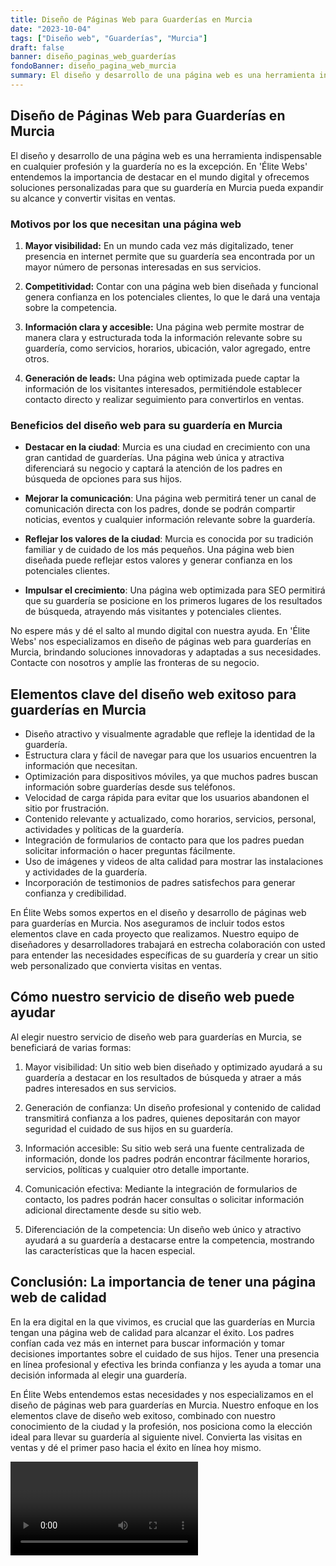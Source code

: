 ```yaml
---
title: Diseño de Páginas Web para Guarderías en Murcia
date: "2023-10-04"
tags: ["Diseño web", "Guarderías", "Murcia"]
draft: false
banner: diseño_paginas_web_guarderías
fondoBanner: diseño_pagina_web_murcia
summary: El diseño y desarrollo de una página web es una herramienta indispensable en cualquier profesión y la guardería no es la excepción. En 'Élite Webs' entendemos la importancia de destacar en el mundo digital y ofrecemos soluciones personalizadas para que su guardería en Murcia pueda expandir su alcance y convertir visitas en ventas.
---
```



## Diseño de Páginas Web para Guarderías en Murcia

El diseño y desarrollo de una página web es una herramienta indispensable en cualquier profesión y la guardería no es la excepción. En 'Élite Webs' entendemos la importancia de destacar en el mundo digital y ofrecemos soluciones personalizadas para que su guardería en Murcia pueda expandir su alcance y convertir visitas en ventas.

### Motivos por los que necesitan una página web

1. **Mayor visibilidad:** En un mundo cada vez más digitalizado, tener presencia en internet permite que su guardería sea encontrada por un mayor número de personas interesadas en sus servicios.

2. **Competitividad:** Contar con una página web bien diseñada y funcional genera confianza en los potenciales clientes, lo que le dará una ventaja sobre la competencia.

3. **Información clara y accesible:** Una página web permite mostrar de manera clara y estructurada toda la información relevante sobre su guardería, como servicios, horarios, ubicación, valor agregado, entre otros.

4. **Generación de leads:** Una página web optimizada puede captar la información de los visitantes interesados, permitiéndole establecer contacto directo y realizar seguimiento para convertirlos en ventas.

### Beneficios del diseño web para su guardería en Murcia

- **Destacar en la ciudad**: Murcia es una ciudad en crecimiento con una gran cantidad de guarderías. Una página web única y atractiva diferenciará su negocio y captará la atención de los padres en búsqueda de opciones para sus hijos.

- **Mejorar la comunicación**: Una página web permitirá tener un canal de comunicación directa con los padres, donde se podrán compartir noticias, eventos y cualquier información relevante sobre la guardería.

- **Reflejar los valores de la ciudad**: Murcia es conocida por su tradición familiar y de cuidado de los más pequeños. Una página web bien diseñada puede reflejar estos valores y generar confianza en los potenciales clientes.

- **Impulsar el crecimiento**: Una página web optimizada para SEO permitirá que su guardería se posicione en los primeros lugares de los resultados de búsqueda, atrayendo más visitantes y potenciales clientes.

No espere más y dé el salto al mundo digital con nuestra ayuda. En 'Élite Webs' nos especializamos en diseño de páginas web para guarderías en Murcia, brindando soluciones innovadoras y adaptadas a sus necesidades. Contacte con nosotros y amplíe las fronteras de su negocio.

<GifSeo />

<Cta />

## Elementos clave del diseño web exitoso para guarderías en Murcia

- Diseño atractivo y visualmente agradable que refleje la identidad de la guardería.
- Estructura clara y fácil de navegar para que los usuarios encuentren la información que necesitan.
- Optimización para dispositivos móviles, ya que muchos padres buscan información sobre guarderías desde sus teléfonos.
- Velocidad de carga rápida para evitar que los usuarios abandonen el sitio por frustración.
- Contenido relevante y actualizado, como horarios, servicios, personal, actividades y políticas de la guardería.
- Integración de formularios de contacto para que los padres puedan solicitar información o hacer preguntas fácilmente.
- Uso de imágenes y videos de alta calidad para mostrar las instalaciones y actividades de la guardería.
- Incorporación de testimonios de padres satisfechos para generar confianza y credibilidad.

En Élite Webs somos expertos en el diseño y desarrollo de páginas web para guarderías en Murcia. Nos aseguramos de incluir todos estos elementos clave en cada proyecto que realizamos. Nuestro equipo de diseñadores y desarrolladores trabajará en estrecha colaboración con usted para entender las necesidades específicas de su guardería y crear un sitio web personalizado que convierta visitas en ventas.

## Cómo nuestro servicio de diseño web puede ayudar

Al elegir nuestro servicio de diseño web para guarderías en Murcia, se beneficiará de varias formas:

1. Mayor visibilidad: Un sitio web bien diseñado y optimizado ayudará a su guardería a destacar en los resultados de búsqueda y atraer a más padres interesados en sus servicios.

2. Generación de confianza: Un diseño profesional y contenido de calidad transmitirá confianza a los padres, quienes depositarán con mayor seguridad el cuidado de sus hijos en su guardería.

3. Información accesible: Su sitio web será una fuente centralizada de información, donde los padres podrán encontrar fácilmente horarios, servicios, políticas y cualquier otro detalle importante.

4. Comunicación efectiva: Mediante la integración de formularios de contacto, los padres podrán hacer consultas o solicitar información adicional directamente desde su sitio web.

5. Diferenciación de la competencia: Un diseño web único y atractivo ayudará a su guardería a destacarse entre la competencia, mostrando las características que la hacen especial.

## Conclusión: La importancia de tener una página web de calidad

En la era digital en la que vivimos, es crucial que las guarderías en Murcia tengan una página web de calidad para alcanzar el éxito. Los padres confían cada vez más en internet para buscar información y tomar decisiones importantes sobre el cuidado de sus hijos. Tener una presencia en línea profesional y efectiva les brinda confianza y les ayuda a tomar una decisión informada al elegir una guardería.

En Élite Webs entendemos estas necesidades y nos especializamos en el diseño de páginas web para guarderías en Murcia. Nuestro enfoque en los elementos clave de diseño web exitoso, combinado con nuestro conocimiento de la ciudad y la profesión, nos posiciona como la elección ideal para llevar su guardería al siguiente nivel. Convierta las visitas en ventas y dé el primer paso hacia el éxito en línea hoy mismo.

<Video />

<CtaBot job="Guarderías" city="Murcia" />

<Gmaps query="Murcia+españa+maps" />
